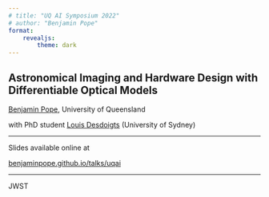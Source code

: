 ```yaml
---
# title: "UQ AI Symposium 2022"
# author: "Benjamin Pope"
format: 
    revealjs: 
        theme: dark
---
```


## Astronomical Imaging and Hardware Design with Differentiable Optical Models {background-image="./images/giacometti.jpg"}

[Benjamin Pope](https://benjaminpope.github.io), University of Queensland 

with PhD student [Louis Desdoigts](https://github.com/LouisDesdoigts) (University of Sydney)

---

Slides available online at 

[benjaminpope.github.io/talks/uqai](https://benjaminpope.github.io/talks/uqai)

--- 

JWST 